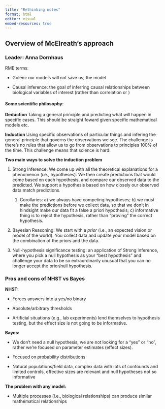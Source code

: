 ```yaml
---
title: "Rethinking notes"
format: html
editor: visual
embed-resources: true
---
```


## Overview of McElreath's approach

### Leader: Anna Dornhaus

RME terms:

-   Golem: our models will not save us; the model

-   Causal inference: the goal of inferring causal relationships between biological variables of interest (rather than correlation or )

#### Some scientific philosophy:

**Deduction** Taking a general principle and predicting what will happen in specific cases. This should be straight foward given specific mathematical models etc.

**Induction** Using specific observations of particular things and infering the general principle that governs the observations we see. The challenge is there's no rules that allow us to go from observations to principles 100% of the time. This challenge means that science is hard.

**Two main ways to solve the induction problem**

1.  Strong Inference: We come up with all the theoretical explanations for a phenomenon (i.e., hypotheses). We then create predictions that would come based on each hypothesis, and compare our observed data to the predicted. We support a hypothesis based on how closely our observed data match predictions.

    1.  Corollaries: a) we always have competing hypotheses; b) we must make the predictions before we collect data, so that we don't in hindsight make our data fit a false a priori hypothesis; c) informative thing is to reject the hypothesis, rather than "proving" the correct hypothesis.

2.  Bayesian Reasoning: We start with a *prior* (i.e., an expected vision or model of the world). You collect data and update your model based on the combination of the priors and the data.

3.  Null-hypothesis significance testing: an application of Strong Inference, where you pick a null hypothesis as your "best hypothesis" and challenge your data to be so extraordinarily unusual that you can no longer accept the prior/null hypothesis.

### Pros and cons of NHST vs Bayes

**NHST:**

-   Forces answers into a yes/no binary

-   Absolute/arbitrary thresholds

-   Artificial situations (e.g., lab experiments) lend themselves to hypothesis testing, but the effect size is not going to be informative.

**Bayes:**

-   We don't need a null hypothesis, we are not looking for a "yes" or "no", rather we're focused on parameter estimates (effect sizes).

-   Focused on probability distributions

-   Natural populations/field data, complex data with lots of confounds and limited controls, effective sizes are relevant and null hypotheses not so informative

**The problem with any model:**

-   Multiple processes (i.e., biological relationships) can produce similar mathematical relationships
